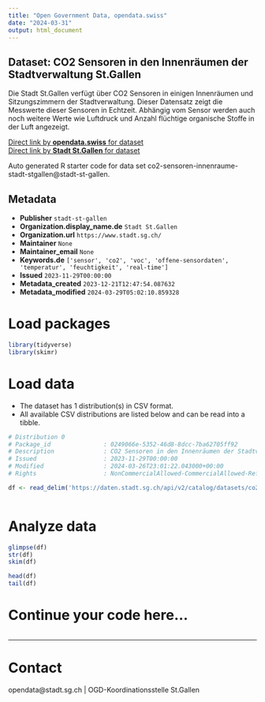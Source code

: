 ```yaml
---
title: "Open Government Data, opendata.swiss"
date: "2024-03-31"
output: html_document
---
```


## Dataset: CO2 Sensoren in den Innenräumen der Stadtverwaltung St.Gallen

Die Stadt St.Gallen verfügt über CO2 Sensoren in einigen Innenräumen und Sitzungszimmern der Stadtverwaltung. Dieser Datensatz zeigt die Messwerte dieser Sensoren in Echtzeit. Abhängig vom Sensor werden auch noch weitere Werte wie Luftdruck und Anzahl flüchtige organische Stoffe in der Luft angezeigt.

[Direct link by **opendata.swiss** for dataset](https://opendata.swiss/de/dataset/co2-sensoren-in-den-innenraumen-der-stadtverwaltung-st-gallen)<br>
[Direct link by **Stadt St.Gallen** for dataset](https://daten.stadt.sg.ch/explore/dataset/co2-sensoren-innenraume-stadt-stgallen/)

Auto generated R starter code for data set co2-sensoren-innenraume-stadt-stgallen@stadt-st-gallen.

## Metadata

- **Publisher** `stadt-st-gallen`
- **Organization.display_name.de** `Stadt St.Gallen`
- **Organization.url** `https://www.stadt.sg.ch/`
- **Maintainer** `None`
- **Maintainer_email** `None`
- **Keywords.de** `['sensor', 'co2', 'voc', 'offene-sensordaten', 'temperatur', 'feuchtigkeit', 'real-time']`
- **Issued** `2023-11-29T00:00:00`
- **Metadata_created** `2023-12-21T12:47:54.087632`
- **Metadata_modified** `2024-03-29T05:02:10.859328`


# Load packages

```r

library(tidyverse)
library(skimr)

```

# Load data

-   The dataset has 1 distribution(s) in CSV format.
-   All available CSV distributions are listed below and can be read into a tibble.

```r

# Distribution 0
# Package_id               : 0249066e-5352-46d8-8dcc-7ba62705ff92
# Description              : CO2 Sensoren in den Innenräumen der Stadtverwaltung St.Gallen (csv)
# Issued                   : 2023-11-29T00:00:00
# Modified                 : 2024-03-26T23:01:22.043000+00:00
# Rights                   : NonCommercialAllowed-CommercialAllowed-ReferenceRequired

df <- read_delim('https://daten.stadt.sg.ch/api/v2/catalog/datasets/co2-sensoren-innenraume-stadt-stgallen/exports/csv')



```

# Analyze data

```r

glimpse(df)
str(df)
skim(df)

head(df)
tail(df)

```

# Continue your code here...

```r

```

------------------------------------------------------------------------

# Contact

opendata@stadt.sg.ch | OGD-Koordinationsstelle St.Gallen
